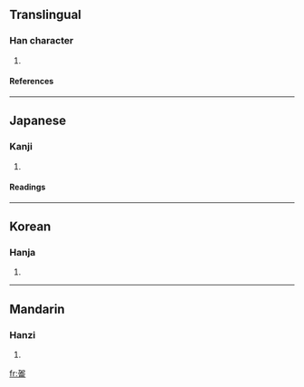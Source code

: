 ==Translingual==
===Han character===
{{Han char|rn=30|rad=口|as=10|sn=13|four=|canj=大口人一月 (KROMB)}}
# {{defn|Han}}
====References====
{{Han ref|kx=0204.111|dkj=04136|hdz=10379.031|uh=55E7|ud=21991|bh=A25F|bd=41567}}
----
==Japanese==
===Kanji===
{{ja-kanji|grade=|rs=口10}}
# {{defn|Japanese}} 
====Readings====
{{ja-readings|on=|kun=[[がろん]] (garon)}}
----
==Korean==
===Hanja===
{{ko-hanja|hangeul=륜|rv=ryun|mr=ryun}}
# {{defn|Korean}}
----
==Mandarin==
===Hanzi===
{{cmn-hanzi|pin=[[jiá1lun]] (jia1lun2)|wg=<sup>2</sup>}}
# {{defn|Mandarin}}

[[fr:嗧]]